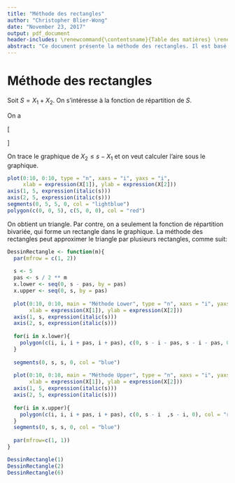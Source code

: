 ```yaml
---
title: "Méthode des rectangles"
author: "Christopher Blier-Wong"
date: "November 23, 2017"
output: pdf_document
header-includes: \renewcommand{\contentsname}{Table des matières} \renewcommand{\abstractname}{Résumé}
abstract: "Ce document présente la méthode des rectangles. Il est basé sur un document préparé par Jérémie Boudreault pour le dépannage en ACT-3000 lors de la session A16."
---
```


# Méthode des rectangles 

Soit $S = X_1 + X_2$. On s'intéresse à la fonction de répartition de $S$. 

On a 

\[
\begin{aligned}
Pr(S \leq s) &= Pr(X_1 + X_2 \leq s)\\
             &= Pr(X_2 \leq s - X_1).
\end{aligned}
\]

On trace le graphique de $X_2 \leq s - X_1$ et on veut calculer l'aire sous le graphique.

```r
plot(0:10, 0:10, type = "n", xaxs = "i", yaxs = "i", 
     xlab = expression(X[1]), ylab = expression(X[2]))
axis(1, 5, expression(italic(s)))
axis(2, 5, expression(italic(s)))
segments(0, 5, 5, 0, col = "lightblue")
polygon(c(0, 0, 5), c(5, 0, 0), col = "red")
```

On obtient un triangle. Par contre, on a seulement la fonction de répartition bivariée, qui forme un rectangle dans le graphique. La méthode des rectangles peut approximer le triangle par plusieurs rectangles, comme suit: 

```r
DessinRectangle <- function(m){
  par(mfrow = c(1, 2))
  
  s <- 5
  pas <- s / 2 ** m
  x.lower <- seq(0, s - pas, by = pas)
  x.upper <- seq(0, s, by = pas)
  
  plot(0:10, 0:10, main = "Méthode Lower", type = "n", xaxs = "i", yaxs = "i", 
       xlab = expression(X[1]), ylab = expression(X[2]))
  axis(1, s, expression(italic(s)))
  axis(2, s, expression(italic(s)))
  
  for(i in x.lower){
    polygon(c(i, i, i + pas, i + pas), c(0, s - i - pas, s - i - pas, 0), col = "red")
  }
  
  segments(0, s, s, 0, col = "blue")
  
  plot(0:10, 0:10, main = "Méthode Upper", type = "n", xaxs = "i", yaxs = "i", 
       xlab = expression(X[1]), ylab = expression(X[2]))
  axis(1, 5, expression(italic(s)))
  axis(2, 5, expression(italic(s)))
  
  for(i in x.upper){
    polygon(c(i, i, i + pas, i + pas), c(0, s - i  ,s - i, 0), col = "red")
  }
  segments(0, s, s, 0, col = "blue")
  
  par(mfrow=c(1, 1))
}

DessinRectangle(1)
DessinRectangle(2)
DessinRectangle(6)
```









